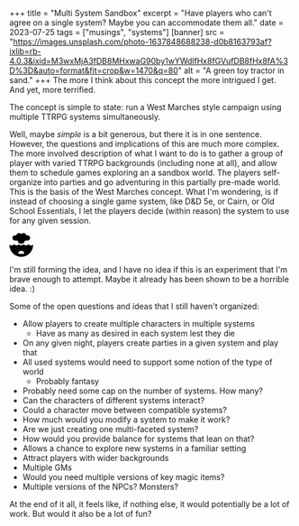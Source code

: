 +++
title = "Multi System Sandbox"
excerpt = "Have players who can't agree on a single system? Maybe you can accommodate them all."
date = 2023-07-25
tags = ["musings", "systems"]
[banner]
src = "https://images.unsplash.com/photo-1637848688238-d0b8163793af?ixlib=rb-4.0.3&ixid=M3wxMjA3fDB8MHxwaG90by1wYWdlfHx8fGVufDB8fHx8fA%3D%3D&auto=format&fit=crop&w=1470&q=80"
alt = "A green toy tractor in sand."
+++
The more I think about this concept the more intrigued I get. And yet, more terrified.

The concept is simple to state: run a West Marches style campaign using multiple TTRPG systems simultaneously.

Well, maybe *simple* is a bit generous, but there it is in one sentence. However, the questions and implications of this are much more complex. The more involved description of what I want to do is to gather a group of player with varied TTRPG backgrounds (including none at all), and allow them to schedule games exploring an a sandbox world. The players self-organize into parties and go adventuring in this partially pre-made world. This is the basis of the West Marches concept. What I'm wondering, is if instead of choosing a single game system, like D&D 5e, or Cairn, or Old School Essentials, I let the players decide (within reason) the system to use for any given session.

<svg xmlns="http://www.w3.org/2000/svg" height="3em" viewBox="0 0 512 512"><path class="fa-primary fill-rose-500" d="M320 197.3c0 7.3 2.1 14.3 5.9 20.2c-14.3-6.1-30.8-4.9-44.2 3.5l-17.3 10.8c-5.2 3.2-11.8 3.2-17 0L230.2 221c-13.4-8.4-29.9-9.5-44.2-3.5c3.8-6 5.9-13 5.9-20.2V192c0-17.7-14.3-32-32-32H120c-30.9 0-56-25.1-56-56s25.1-56 56-56c8.9 0 17.3 2.1 24.8 5.8C149.7 23.3 176.1 0 208 0c19.1 0 36.3 8.4 48 21.7C267.7 8.4 284.9 0 304 0c31.9 0 58.3 23.3 63.2 53.8c7.5-3.7 15.9-5.8 24.8-5.8c30.9 0 56 25.1 56 56s-25.1 56-56 56H352c-17.7 0-32 14.3-32 32v5.3zM144.4 336a32 32 0 1 1 64 0 32 32 0 1 1 -64 0zm160 0a32 32 0 1 1 64 0 32 32 0 1 1 -64 0z"/><path class="fa-secondary fill-current" d="M481.4 265.2L512 253.5c0 .8 0 1.7 0 2.5c0 141.4-114.6 256-256 256S0 397.4 0 256c0-.8 0-1.7 0-2.5l30.5 11.7c14.1 5.4 29.9 3.9 42.7-4.1l20.7-12.9c5.2-3.2 11.8-3.2 17 0L128.2 259c15.6 9.7 35.3 9.7 50.9 0l17.3-10.8c5.2-3.2 11.8-3.2 17 0L230.6 259c15.6 9.7 35.3 9.7 50.9 0l17.3-10.8c5.2-3.2 11.8-3.2 17 0L333 259c15.6 9.7 35.3 9.7 50.9 0l17.3-10.8c5.2-3.2 11.8-3.2 17 0l20.7 12.9c12.8 8 28.6 9.5 42.7 4.1zM176.4 368a32 32 0 1 0 0-64 32 32 0 1 0 0 64zm192-32a32 32 0 1 0 -64 0 32 32 0 1 0 64 0zm-123 48c-29.5 0-53.3 23.9-53.3 53.3c0 5.9 4.8 10.7 10.7 10.7H309.3c5.9 0 10.7-4.8 10.7-10.7c0-29.5-23.9-53.3-53.3-53.3H245.3z"/></svg>

I'm still forming the idea, and I have no idea if this is an experiment that I'm brave enough to attempt. Maybe it already has been shown to be a horrible idea. :)

Some of the open questions and ideas that I still haven't organized:

- Allow players to create multiple characters in multiple systems
  - Have as many as desired in each system lest they die
- On any given night, players create parties in a given system and play that
- All used systems would need to support some notion of the type of world
  - Probably fantasy
- Probably need some cap on the number of systems. How many?
- Can the characters of different systems interact?
- Could a character move between compatible systems?
- How much would you modify a system to make it work?
- Are we just creating one multi-faceted system?
- How would you provide balance for systems that lean on that?
- Allows a chance to explore new systems in a familiar setting
- Attract players with wider backgrounds
- Multiple GMs
- Would you need multiple versions of key magic items?
- Multiple versions of the NPCs? Monsters?

At the end of it all, it feels like, if nothing else, it would potentially be a lot of work. But would it also be a lot of fun?
